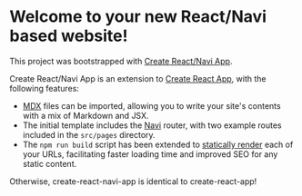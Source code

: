 <div className="GettingStarted">

# Welcome to your new React/Navi based website!

This project was bootstrapped with [Create React/Navi App](https://github.com/frontarm/navi/tree/master/packages/create-react-navi-app).

Create React/Navi App is an extension to [Create React App](https://facebook.github.io/create-react-app/docs/getting-started), with the following features:

- [MDX](https://mdxjs.com/) files can be imported, allowing you to write your site's contents with a mix of Markdown and JSX.
- The initial template includes the [Navi](https://frontarm.com/navi/) router, with two example routes included in the `src/pages` directory.
- The `npm run build` script has been extended to [statically render](https://frontarm.com/articles/static-vs-server-rendering/) each of your URLs, facilitating faster loading time and improved SEO for any static content.

Otherwise, create-react-navi-app is identical to create-react-app!

</div>